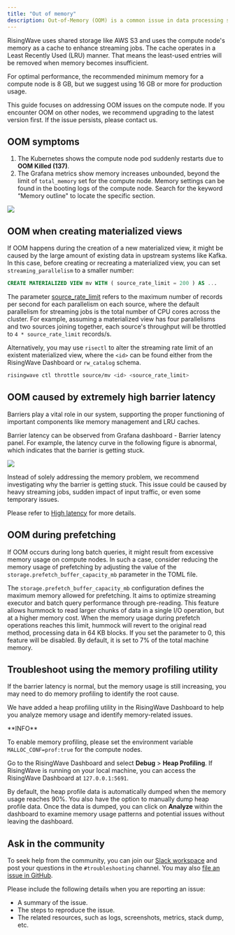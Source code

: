```yaml
---
title: "Out of memory"
description: Out-of-Memory (OOM) is a common issue in data processing systems that can have multiple causes. This guide aims to help you identify the root causes of OOM errors and efficiently resolve the issues.
---
```


RisingWave uses shared storage like AWS S3 and uses the compute node's memory as a cache to enhance streaming jobs. The cache operates in a Least Recently Used (LRU) manner. That means the least-used entries will be removed when memory becomes insufficient.

For optimal performance, the recommended minimum memory for a compute node is 8 GB, but we suggest using 16 GB or more for production usage.

This guide focuses on addressing OOM issues on the compute node. If you encounter OOM on other nodes, we recommend upgrading to the latest version first. If the issue persists, please contact us.

## OOM symptoms

1. The Kubernetes shows the compute node pod suddenly restarts due to **OOM Killed (137)**.
2. The Grafana metrics show memory increases unbounded, beyond the limit of `total_memory` set for the compute node. Memory settings can be found in the booting logs of the compute node. Search for the keyword “Memory outline" to locate the specific section.
<Frame>
  <img src="/images/current/troubleshoot-oom/oom-symptom-d1d6135659bd5c7214cdba2b5de8f1fb.png"/>
</Frame>

## OOM when creating materialized views

If OOM happens during the creation of a new materialized view, it might be caused by the large amount of existing data in upstream systems like Kafka. In this case, before creating or recreating a materialized view, you can set `streaming_parallelism` to a smaller number:

```sql
CREATE MATERIALIZED VIEW mv WITH ( source_rate_limit = 200 ) AS ...
```

The parameter [source\_rate\_limit](/docs/current/view-configure-runtime-parameters/#how-to-view-runtime-parameters) refers to the maximum number of records per second for each parallelism on each source, where the default parallelism for streaming jobs is the total number of CPU cores across the cluster. For example, assuming a materialized view has four parallelisms and two sources joining together, each source's throughput will be throttled to `4 * source_rate_limit` records/s.

Alternatively, you may use `risectl` to alter the streaming rate limit of an existent materialized view, where the `<id>` can be found either from the RisingWave Dashboard or `rw_catalog` schema.

```bash
risingwave ctl throttle source/mv <id> <source_rate_limit>
```

## OOM caused by extremely high barrier latency

Barriers play a vital role in our system, supporting the proper functioning of important components like memory management and LRU caches.

Barrier latency can be observed from Grafana dashboard - Barrier latency panel. For example, the latency curve in the following figure is abnormal, which indicates that the barrier is getting stuck.
<Frame>
  <img src="/images/current/troubleshoot-oom/example_bad_barrier_latency-5690598f1e80263bf6f645b8c438937d.png"/>
</Frame>

Instead of solely addressing the memory problem, we recommend investigating why the barrier is getting stuck. This issue could be caused by heavy streaming jobs, sudden impact of input traffic, or even some temporary issues.

Please refer to [High latency](/docs/current/troubleshoot-high-latency/) for more details.

## OOM during prefetching

If OOM occurs during long batch queries, it might result from excessive memory usage on compute nodes. In such a case, consider reducing the memory usage of prefetching by adjusting the value of the `storage.prefetch_buffer_capacity_mb` parameter in the TOML file.

The `storage.prefetch_buffer_capacity_mb` configuration defines the maximum memory allowed for prefetching. It aims to optimize streaming executor and batch query performance through pre-reading. This feature allows hummock to read larger chunks of data in a single I/O operation, but at a higher memory cost. When the memory usage during prefetch operations reaches this limit, hummock will revert to the original read method, processing data in 64 KB blocks. If you set the parameter to 0, this feature will be disabled. By default, it is set to 7% of the total machine memory.

## Troubleshoot using the memory profiling utility

If the barrier latency is normal, but the memory usage is still increasing, you may need to do memory profiling to identify the root cause.

We have added a heap profiling utility in the RisingWave Dashboard to help you analyze memory usage and identify memory-related issues.

<Note>
**INFO**

To enable memory profiling, please set the environment variable `MALLOC_CONF=prof:true` for the compute nodes.
</Note>

Go to the RisingWave Dashboard and select **Debug** \> **Heap Profiling**. If RisingWave is running on your local machine, you can access the RisingWave Dashboard at `127.0.0.1:5691`.

By default, the heap profile data is automatically dumped when the memory usage reaches 90%. You also have the option to manually dump heap profile data. Once the data is dumped, you can click on **Analyze** within the dashboard to examine memory usage patterns and potential issues without leaving the dashboard.

## Ask in the community

To seek help from the community, you can join our [Slack workspace](https://www.risingwave.com/slack) and post your questions in the `#troubleshooting` channel. You may also [file an issue in GitHub](https://github.com/risingwavelabs/risingwave/issues/new/choose).

Please include the following details when you are reporting an issue:

* A summary of the issue.
* The steps to reproduce the issue.
* The related resources, such as logs, screenshots, metrics, stack dump, etc.
